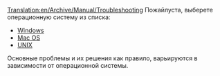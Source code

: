[[Translation:en/Archive/Manual/Troubleshooting]]
{{ru/Manual/Оглавление}}
Пожайлуста, выберете операционную систему из списка:

* [[ru/Проблема/Windows|Windows]]
* [[ru/Проблема/Mac|Mac OS]]
* [[ru/Проблема/Unix|UNIX]]

Основные проблемы и их решения как правило, варьируются в зависимости от операционной системы.